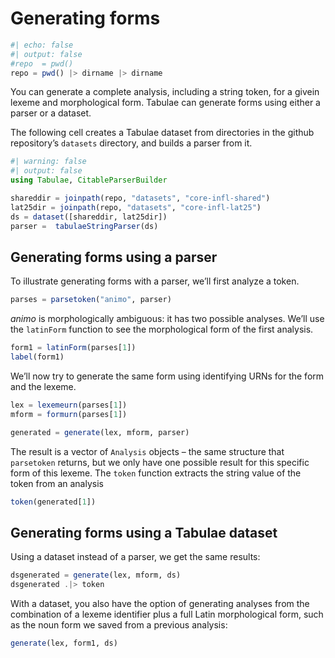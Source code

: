 # Generating forms

```julia
#| echo: false
#| output: false
#repo  = pwd()
repo = pwd() |> dirname |> dirname
```


You can generate a complete analysis, including a string token,  for a givein lexeme and morphological form. Tabulae can generate forms using either a parser or a dataset.

The following cell creates a Tabulae dataset from directories in the github repository's `datasets` directory, and builds a parser from it.


```julia
#| warning: false
#| output: false
using Tabulae, CitableParserBuilder

shareddir = joinpath(repo, "datasets", "core-infl-shared") 
lat25dir = joinpath(repo, "datasets", "core-infl-lat25") 
ds = dataset([shareddir, lat25dir])
parser =  tabulaeStringParser(ds)
```


## Generating forms using a parser

To illustrate generating forms with a parser, we'll first analyze a token.

```julia
parses = parsetoken("animo", parser)
```

*animo* is morphologically ambiguous: it has two possible analyses.  We'll use the `latinForm` function to see the morphological form of the first analysis.

```julia
form1 = latinForm(parses[1])
label(form1)
```

We'll now try to generate the same form using identifying URNs for the form and the lexeme.

```julia
lex = lexemeurn(parses[1])
mform = formurn(parses[1])

generated = generate(lex, mform, parser)
```

The result is a vector of `Analysis` objects -- the same structure that  `parsetoken` returns, but we only have one possible result for this specific form of this lexeme.  The `token` function extracts the string value of the token from an analysis

```julia
token(generated[1])
```



## Generating forms using a Tabulae dataset

Using a dataset instead of a parser, we get the same results:

```julia
dsgenerated = generate(lex, mform, ds)
dsgenerated .|> token
```

With a dataset, you also have the option of generating analyses from the combination of a lexeme identifier plus a full Latin morphological form, such as the noun form we saved from a previous analysis:

```julia
generate(lex, form1, ds)
```